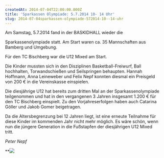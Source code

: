 ```yaml
---
createdAt: 2014-07-04T22:00:00.000Z
title: 'Sparkassen Olympiade: 5.7.2014 10- 14 Uhr'
slug: 2014-07-04sparkassen-olympiade-572014-10--14-uhr
---
```


Am Samstag, 5.7.2014 fand in der BASKIDHALL wieder die

Sparkassenolympiade statt. Am Start waren ca. 35 Mannschaften aus Bamberg und Umgebung.

Für den TC Bischberg war die U12 Mixed am Start.

Die Kinder mussten sich in den Disziplinen Basketball-Freiwurf, Ball hochhalten, Torwandschießen und Seilspringen behaupten.
Hannah Hoffmann, Anna Leineweber und Felix Nepf konnten diesmal ein Preisgeld von 200 € in die Vereinskasse einspielen.

Die diesjährige U12 hat bereits zum dritten Mal an der Sparkassenolympiade teilgenommen und hat in den vergangenen 3 Jahren
insgesamt 1.200 € für den TC Bischberg einspielt.
Zu den Vorjahreserfolgen haben auch Catarina Göller und Jakob Gomer beigetragen.

Da die Altersbegrenzung bei 12 Jahren liegt, ist eine erneute Teilnahme für diese Kinder im kommenden Jahr nicht mehr möglich.
Es wäre schön, wenn nun die jüngere Generation in die Fußstapfen der diesjährigen U12 Mixed tritt.

*Peter Nepf*

**![](/uploads/2014-07-05_sparkassenolympiade/teilnehmer.jpg)
